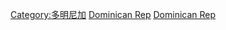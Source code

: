 {{Commons category|Geography of the Dominican Republic}}

[[Category:多明尼加|Category:多明尼加]]
[[Category:加勒比地区地理|Dominican Rep]]
[[Category:北美洲各国地理|Dominican Rep]]